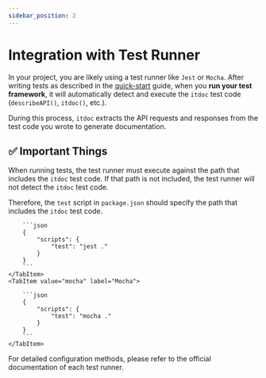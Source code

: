 ```yaml
---
sidebar_position: 2
---
```



# Integration with Test Runner

In your project, you are likely using a test runner like `Jest` or `Mocha`. After writing tests as described in the [quick-start](quick-start) guide, when you **run your test framework**, it will automatically detect and execute the `itdoc` test code (`describeAPI()`, `itdoc()`, etc.).

During this process, `itdoc` extracts the API requests and responses from the test code you wrote to generate documentation.

## ✅ Important Things

When running tests, the test runner must execute against the path that includes the `itdoc` test code. If that path is not included, the test runner will not detect the `itdoc` test code.

Therefore, the `test` script in `package.json` should specify the path that includes the `itdoc` test code.

<Tabs>
    <TabItem value="jest" label="Jest" default>

        ```json
        {
            "scripts": {
                "test": "jest ."
            }
        }
        ```
    </TabItem>
    <TabItem value="mocha" label="Mocha">

        ```json
        {
            "scripts": {
                "test": "mocha ."
            }
        }
        ```
    </TabItem>
</Tabs>

For detailed configuration methods, please refer to the official documentation of each test runner.
